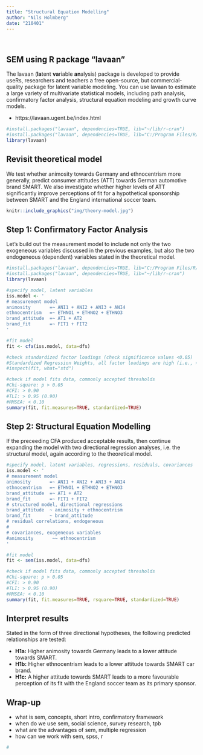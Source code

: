 ```yaml
---
title: "Structural Equation Modelling"
author: "Nils Holmberg"
date: "210401"
---
```

<br/>

## SEM using R package "lavaan"
The lavaan (**la**tent **va**riable **an**alysis) package is developed to provide useRs, researchers and teachers a free open-source, but commercial-quality package for latent variable modeling. You can use lavaan to estimate a large variety of multivariate statistical models, including path analysis, confirmatory factor analysis, structural equation modeling and growth curve models.

- https://lavaan.ugent.be/index.html

```r
#install.packages("lavaan", dependencies=TRUE, lib="~/lib/r-cran")
#install.packages("lavaan", dependencies=TRUE, lib="C:/Program Files/R/lib")
library(lavaan)
```

## Revisit theoretical model
We test whether animosity towards Germany and ethnocentrism more generally, predict consumer attitudes (ATT) towards German automotive brand SMART. We also investigate whether higher levels of ATT significantly improve perceptions of fit for a hypothetical sponsorship between SMART and the England international soccer team.
```r
knitr::include_graphics("img/theory-model.jpg")
```

## Step 1: Confirmatory Factor Analysis
Let's build out the measurement model to include not only the two exogeneous variables discussed in the previous examples, but also the two endogeneous (dependent) variables stated in the theoretical model.
```r
#install.packages("lavaan", dependencies=TRUE, lib="C:/Program Files/R/lib")
#install.packages("lavaan", dependencies=TRUE, lib="~/lib/r-cran")
library(lavaan)

#specify model, latent variables
iss.model <- '
# measurement model
animosity       =~ ANI1 + ANI2 + ANI3 + ANI4
ethnocentrism   =~ ETHNO1 + ETHNO2 + ETHNO3
brand_attitude  =~ AT1 + AT2
brand_fit       =~ FIT1 + FIT2
'

#fit model
fit <- cfa(iss.model, data=dfs)

#check standardized factor loadings (check significance values <0.05)
#Standardized Regression Weights, all factor loadings are high (i.e., >.70)
#inspect(fit, what="std")

#check if model fits data, commonly accepted thresholds
#Chi-square: p > 0.05
#CFI: > 0.90
#TLI: > 0.95 (0.90)
#RMSEA: < 0.10
summary(fit, fit.measures=TRUE, standardized=TRUE)
```

## Step 2: Structural Equation Modelling
If the preceeding CFA produced acceptable results, then continue expanding the model with two directional regression analyses, i.e. the structural model, again according to the theoretical model.
```r
#specify model, latent variables, regressions, residuals, covariances
iss.model <- '
# measurement model
animosity       =~ ANI1 + ANI2 + ANI3 + ANI4
ethnocentrism   =~ ETHNO1 + ETHNO2 + ETHNO3
brand_attitude  =~ AT1 + AT2
brand_fit       =~ FIT1 + FIT2
# structured model, directional regressions
brand_attitude  ~ animosity + ethnocentrism
brand_fit       ~ brand_attitude
# residual correlations, endogeneous
#
# covariances, exogeneous variables
#animosity       ~~ ethnocentrism
'

#fit model
fit <- sem(iss.model, data=dfs)

#check if model fits data, commonly accepted thresholds
#Chi-square: p > 0.05
#CFI: > 0.90
#TLI: > 0.95 (0.90)
#RMSEA: < 0.10
summary(fit, fit.measures=TRUE, rsquare=TRUE, standardized=TRUE)
```

## Interpret results
Stated in the form of three directional hypotheses, the following predicted relationships are tested:

- **H1a:** Higher animosity towards Germany leads to a lower attitude towards SMART. 
- **H1b:** Higher ethnocentrism leads to a lower attitude towards SMART car brand. 
- **H1c:** A higher attitude towards SMART leads to a more favourable perception of its fit with the England soccer team as its primary sponsor.

## Wrap-up
- what is sem, concepts, short intro, confirmatory framework
- when do we use sem, social science, survey research, tpb
- what are the advantages of sem, multiple regression
- how can we work with sem, spss, r
```r
#
```



